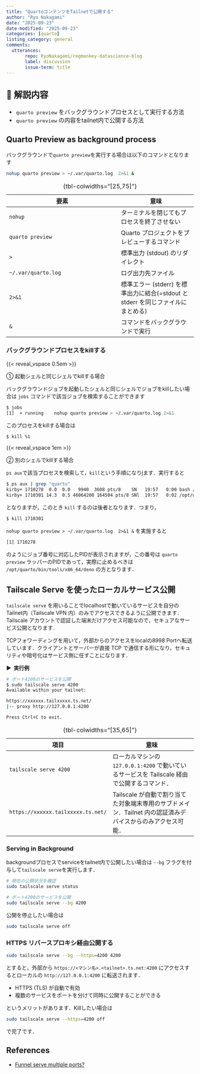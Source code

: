 ```yaml
---
title: "QuartoコンテンツをTailnetで公開する"
author: "Ryo Nakagami"
date: "2025-09-23"
date-modified: "2025-09-23"
categories: [quarto]
listing_category: general
comments:
  utterances:
       repo: RyoNakagami/regmonkey-datascience-blog
       label: discussion
       issue-term: title
---
```


::: {.callout-note icon="false" style="font-size:1.1em"}

## 📘 解説内容

- `quarto preview` をバックグラウンドプロセスとして実行する方法
- `quarto preview` の内容をtailnet内で公開する方法

:::


## Quarto Preview as background process

バックグラウンドで`quarto preview`を実行する場合は以下のコマンドとなります

```bash
nohup quarto preview > ~/.var/quarto.log  2>&1 &
```

:::: {.no-border-top-table}

| 要素                                  | 意味                        | 
| ------------------------------------ | ------------------------- | 
| `nohup`                              | ターミナルを閉じてもプロセスを終了させない     |
| `quarto preview`                     | Quarto プロジェクトをプレビューするコマンド | 
| `>`                                  | 標準出力 (stdout) のリダイレクト     |
| `~/.var/quarto.log`                  | ログ出力先ファイル                   | 
| `2>&1`                               | 標準エラー (stderr) を標準出力に結合(=stdout と stderr を同じファイルにまとめる)   | 
| `&`                                  | コマンドをバックグラウンドで実行          | 
: {tbl-colwidths="[25,75]"}

::::

### バックグラウンドプロセスをkillする

{{< reveal_vspace 0.5em >}}

[① 起動シェルと同じシェルでkillする場合]{.mini-section}

バックグラウンドジョブを起動したシェルと同じシェルでジョブをkillしたい場合は `jobs` コマンドで該当ジョブを検索することができます

```bash
$ jobs
[1]  + running    nohup quarto preview > ~/.var/quarto.log 2>&1
```

このプロセスをkillする場合は

```bash
$ kill %1
```

{{< reveal_vspace 1em >}}

[② 別のシェルでkillする場合]{.mini-section}

`ps aux`で該当プロセスを検索して，`kill`という手順になりjます．実行すると

```bash
$ ps aux | grep "quarto"
kirby+ 1710278  0.0  0.0   9940  3608 pts/8    SN   19:57   0:00 bash /usr/local/bin/quarto preview
kirby+ 1710301 14.3  0.5 46064208 164504 pts/8 SNl  19:57   0:02 /opt/quarto/bin/tools/x86_64/deno run --unstable-ffi --unstable-kv --no-config --no-lock --cached-only --allow-all --no-check --v8-flags=--enable-experimental-regexp-engine,--max-old-space-size=8192,--max-heap-size=8192 /opt/quarto/bin/quarto.js preview
```

となりますが，このとき `kill` するのは後者となります．つまり，

```bash
$ kill 1710301
```

`nohup quarto preview > ~/.var/quarto.log  2>&1 &` を実施すると 

```bash
[1] 1710278
```

のようにジョブ番号に対応したPIDが表示されますが，この番号は `quarto preview` ラッパーのPIDであって，実際に止めるべきは `/opt/quarto/bin/tools/x86_64/deno` の方となります．


## Tailscale Serve を使ったローカルサービス公開

`tailscale serve` を用いることでlocalhostで動いているサービスを自分の Tailnet内（Tailscale VPN 内）のみでアクセスできるように公開できます．
Tailscale アカウントで認証した端末だけアクセス可能なので，セキュアなサービス公開となります．

TCPフォワーディングを用いて，外部からのアクセスをlocalの8998 Portへ転送しています．クライアントとサーバーが直接 TCP で通信する形になり，セキュリティや暗号化はサービス側に任すことになります．

<strong > &#9654;&nbsp; 実行例</strong>

```bash
# ポート4200のサービスを公開
$ sudo tailscale serve 4200
Available within your tailnet:

https://xxxxxx.tailxxxxx.ts.net/
|-- proxy http://127.0.0.1:4200

Press Ctrl+C to exit.
```

:::: {.no-border-top-table}

| 項目                                         | 意味                                                              |
| -------------------------------------------| --------------------------------------------------------------- |
| `tailscale serve 4200`                     | ローカルマシンの `127.0.0.1:4200` で動いているサービスを Tailscale 経由で公開するコマンド．    |
| `https://xxxxxx.tailxxxxx.ts.net/`         | Tailscale が自動で割り当てた対象端末専用のサブドメイン．Tailnet 内の認証済みデバイスからのみアクセス可能． |
: {tbl-colwidths="[35,65]"}

::::

### Serving in Background

backgroundプロセスでserviceをtailnet内で公開したい場合は `--bg` フラグを付与して`tailscale serve`を実行します．

```bash
# 現在の公開状況を確認
sudo tailscale serve status

# ポート4200のサービスを公開
sudo tailscale serve --bg 4200
```

公開を停止したい場合は

```bash
sudo tailscale serve off
```

### HTTPS リバースプロキシ経由公開する

```bash
sudo tailscale serve --bg --https=4200 4200
```

とすると，外部から `https://<マシン名>.<tailnet>.ts.net:4200` にアクセスするとローカルの `http://127.0.0.1:4200` に転送されます．

- HTTPS (TLS) が自動で有効
- 複数のサービスをポートを分けて同時に公開することができる

というメリットがあります．Killしたい場合は

```bash
sudo tailscale serve --https=4200 off
```

で完了です．


References
----------
- [Funnel serve multiple ports? ](https://www.reddit.com/r/Tailscale/comments/14gccua/funnel_serve_multiple_ports/)
